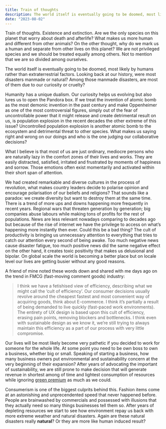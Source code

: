```yaml
---
title: Train of thoughts
description: The world itself is eventually going to be doomed, most likely by humans rather than extraterrestrial factors. Looking back at our history, were most disasters manmade or natural? Among those manmade disasters, are most of them due to our curiosity or cruelty? 
date: "2023-08-02"
---
```


Train of thoughts. Existence and extinction. Are we the only species on this planet that worry about death and afterlife? What makes us more human and different from other animals? On the other thought, why do we mark us a human and separate from other lives on this planet? We are not privileged species and we should be treated equally among others. Not to mention that we are so divided among ourselves. 

The world itself is eventually going to be doomed, most likely by humans rather than extraterrestrial factors. Looking back at our history, were most disasters manmade or natural? Among those manmade disasters, are most of them due to our curiosity or cruelty? 

Humanity has a unique dualism. Our curiosity helps us evolving but also lures us to open the Pandora box. If we treat the invention of atomic bomb as the most demonic invention in the past century and make Oppenheimer as one of the most controversial figures, simply out of the fear of uncontrollable power that it might release and create detrimental result on us, is population explosion in the recent decades the other extreme of this issue? Uncontrolled population explosion is another atomic bomb to the ecosystem and detrimental threat to other species. What makes us saying right and wrong on our doings and who is the one judging our collaborative decisions? 

What I believe is that most of us are just ordinary, mediocre persons who are naturally lazy in the comfort zones of their lives and works. They are easily distracted, satisfied, irritated and frustrated by moments of happiness and sorrow. Those emotions often exist momentarily and activated within their short span of attention.   

We had created remarkable and diverse cultures in the process of revolution, what makes country leaders decide to polarise opinion and encourage polarisation of our beliefs and religions? That sounds like a paradox: we create diversity but want to destroy them at the same time. There is a trend of more ups and downs happening more frequently in recent years. Regional wars that threaten generation by generation; big companies abuse labours while making tons of profits for the rest of populations. News are less relevant nowadays comparing to decades ago but because of the rise of internet we have the privilege to access on what’s happening more instantly then ever. Could this be a bad thing? The cult of productivity is bringing us unnecessary attention to everything that tries to catch our attention every second of being awake. Too much negative news cause disaster fatigue, too much positive news did the same negative effect on the other hand, it creates toxic positivity that makes us delusional and bipolar.  On global scale the world is becoming a better place but on locale level our lives are getting busier without any good reasons. 

A friend of mine noted these words down and shared with me days ago on the trend in FMCG (fast-moving comment goods) industry:

> I think we have a fetishised view of efficiency, describing what we might call the ‘cult of efficiency’. Our consumer decisions usually revolve around the cheapest fastest and most convenient way of acquiring goods, think about E-commerce. I think it’s partially a result of being demanded to live quickly (fast-paced work environments). The entirety of UX design is based upon this cult of efficiency, erasing pain points, removing blockers and bottlenecks. I think even with sustainable design as we know it, we’re still trying to always maintain this  efficiency as a part of our process with very little compromise.

Our lives will be most likely become very pathetic if you decided to work for someone for the whole life. At some point you need to be own boss to own a business, whether big or small. Speaking of starting a business, how many business owners put environmental and sustainability concern at the very beginning of their expansion? After years of advocating the important of sustainability, we are still prone to make decision that will generate revenue in shortest among of time and lightest consumption of resources while ignoring [green premium](https://breakthroughenergy.org/our-approach/the-green-premium/) as much as we could. 

Consumerism is one of the biggest culprits behind this. Fashion items come at an astonishing and unprecendented speed that never happened before. People are brainwashed by commercials and possessed with illusions that they actually need so many things businesses tell them so. After years of depleting resources we start to see how environment repay us back with more extreme weather and natural disasters. Again are these natural disasters really **natural**? Or they are more like human induced result? 

